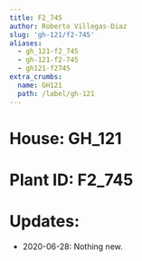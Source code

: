 ```yaml
---
title: F2_745
author: Roberto Villegas-Diaz
slug: 'gh-121/f2-745'
aliases:
  - gh_121-f2_745
  - gh-121-f2-745
  - gh121-f2745
extra_crumbs:
  name: GH121
  path: /label/gh-121
---
```


# **House**: GH_121
# **Plant ID**: F2_745
# **Updates**: 
 - 2020-06-28: Nothing new.
